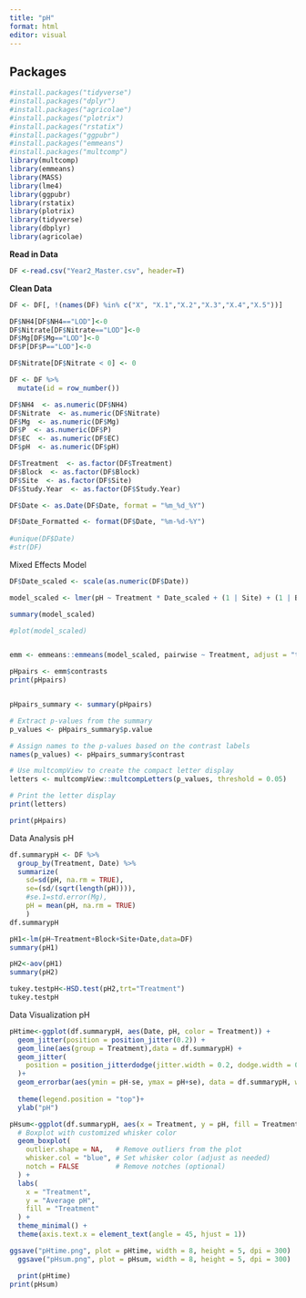 ```yaml
---
title: "pH"
format: html
editor: visual
---
```


## Packages

```r
#install.packages("tidyverse")
#install.packages("dplyr")
#install.packages("agricolae")
#install.packages("plotrix")
#install.packages("rstatix")
#install.packages("ggpubr")
#install.packages("emmeans") 
#install.packages("multcomp")
library(multcomp)
library(emmeans)   
library(MASS)
library(lme4)
library(ggpubr)
library(rstatix)
library(plotrix)
library(tidyverse)
library(dbplyr)
library(agricolae)
```

**Read in Data**

```r
DF <-read.csv("Year2_Master.csv", header=T)
```

**Clean Data**

```r

DF <- DF[, !(names(DF) %in% c("X", "X.1","X.2","X.3","X.4","X.5"))]

DF$NH4[DF$NH4=="LOD"]<-0
DF$Nitrate[DF$Nitrate=="LOD"]<-0
DF$Mg[DF$Mg=="LOD"]<-0
DF$P[DF$P=="LOD"]<-0

DF$Nitrate[DF$Nitrate < 0] <- 0


```

```r

DF <- DF %>%
  mutate(id = row_number())

DF$NH4  <- as.numeric(DF$NH4)  
DF$Nitrate  <- as.numeric(DF$Nitrate)
DF$Mg  <- as.numeric(DF$Mg)  
DF$P  <- as.numeric(DF$P)
DF$EC  <- as.numeric(DF$EC)
DF$pH  <- as.numeric(DF$pH)

DF$Treatment  <- as.factor(DF$Treatment) 
DF$Block  <- as.factor(DF$Block) 
DF$Site  <- as.factor(DF$Site) 
DF$Study.Year  <- as.factor(DF$Study.Year)

DF$Date <- as.Date(DF$Date, format = "%m_%d_%Y")

DF$Date_Formatted <- format(DF$Date, "%m-%d-%Y")
                      
#unique(DF$Date)
#str(DF)
```

Mixed Effects Model

```r
DF$Date_scaled <- scale(as.numeric(DF$Date))

model_scaled <- lmer(pH ~ Treatment * Date_scaled + (1 | Site) + (1 | Block), data = DF)

summary(model_scaled)

#plot(model_scaled)


emm <- emmeans::emmeans(model_scaled, pairwise ~ Treatment, adjust = "tukey")

pHpairs <- emm$contrasts
print(pHpairs)


pHpairs_summary <- summary(pHpairs)

# Extract p-values from the summary
p_values <- pHpairs_summary$p.value

# Assign names to the p-values based on the contrast labels
names(p_values) <- pHpairs_summary$contrast

# Use multcompView to create the compact letter display
letters <- multcompView::multcompLetters(p_values, threshold = 0.05)

# Print the letter display
print(letters)

print(pHpairs)

```

Data Analysis pH

```r
df.summarypH <- DF %>%
  group_by(Treatment, Date) %>%
  summarize(
    sd=sd(pH, na.rm = TRUE),
    se=(sd/(sqrt(length(pH)))),
    #se.1=std.error(Mg), 
    pH = mean(pH, na.rm = TRUE)
    )
df.summarypH

pH1<-lm(pH~Treatment+Block+Site+Date,data=DF)
summary(pH1)

pH2<-aov(pH1)
summary(pH2)

tukey.testpH<-HSD.test(pH2,trt="Treatment")
tukey.testpH
```

Data Visualization pH

```r
pHtime<-ggplot(df.summarypH, aes(Date, pH, color = Treatment)) +
  geom_jitter(position = position_jitter(0.2)) + 
  geom_line(aes(group = Treatment),data = df.summarypH) +
  geom_jitter(
    position = position_jitterdodge(jitter.width = 0.2, dodge.width = 0.8)
  )+
  geom_errorbar(aes(ymin = pH-se, ymax = pH+se), data = df.summarypH, width = 0.2)+
 
  theme(legend.position = "top")+
  ylab("pH")

pHsum<-ggplot(df.summarypH, aes(x = Treatment, y = pH, fill = Treatment)) + 
  # Boxplot with customized whisker color
  geom_boxplot(
    outlier.shape = NA,   # Remove outliers from the plot
    whisker.col = "blue", # Set whisker color (adjust as needed)
    notch = FALSE         # Remove notches (optional)
  ) +
  labs(
    x = "Treatment",
    y = "Average pH",
    fill = "Treatment"
  ) +
  theme_minimal() +
  theme(axis.text.x = element_text(angle = 45, hjust = 1))

ggsave("pHtime.png", plot = pHtime, width = 8, height = 5, dpi = 300)
  ggsave("pHsum.png", plot = pHsum, width = 8, height = 5, dpi = 300)

  print(pHtime)
print(pHsum)

```
